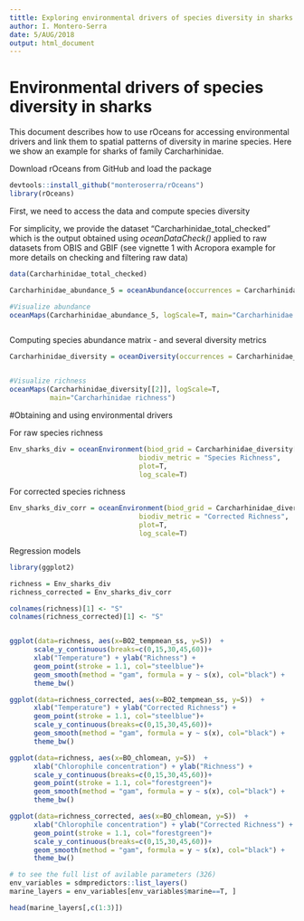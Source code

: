 ```yaml
---
tittle: Exploring environmental drivers of species diversity in sharks
author: I. Montero-Serra
date: 5/AUG/2018
output: html_document
---
```


# Environmental drivers of species diversity in sharks

This document describes how to use rOceans for accessing environmental drivers and link them to spatial patterns of diversity in marine species. Here we show an example for sharks of family Carcharhinidae.  

Download rOceans from GitHub and load the package

```r
devtools::install_github("monteroserra/rOceans")
library(rOceans)

```

First, we need to access the data and compute species diversity

For simplicity, we provide the dataset "Carcharhinidae_total_checked" which is the output obtained using *oceanDataCheck()* applied to raw datasets from OBIS and GBIF (see vignette 1 with Acropora example for more details on checking and filtering raw data)

```r
data(Carcharhinidae_total_checked)

Carcharhinidae_abundance_5 = oceanAbundance(occurrences = Carcharhinidae_total_checked, cell_size=5)

#Visualize abundance
oceanMaps(Carcharhinidae_abundance_5, logScale=T, main="Carcharhinidae abundance")



```

Computing species abundance matrix - and several diversity metrics
```r
Carcharhinidae_diversity = oceanDiversity(occurrences = Carcharhinidae_total_checked, print=F)


#Visualize richness
oceanMaps(Carcharhinidae_diversity[[2]], logScale=T, 
          main="Carcharhinidae richness")

```


#Obtaining and using environmental drivers

For raw species richness
```r

Env_sharks_div = oceanEnvironment(biod_grid = Carcharhinidae_diversity[[2]],
                                biodiv_metric = "Species Richness", 
                                plot=T, 
                                log_scale=T)

```

For corrected species richness
```r

Env_sharks_div_corr = oceanEnvironment(biod_grid = Carcharhinidae_diversity[[3]],
                                biodiv_metric = "Corrected Richness", 
                                plot=T, 
                                log_scale=T)

```


Regression models 
```r
library(ggplot2)

richness = Env_sharks_div
richness_corrected = Env_sharks_div_corr

colnames(richness)[1] <- "S"
colnames(richness_corrected)[1] <- "S"


ggplot(data=richness, aes(x=BO2_tempmean_ss, y=S))  + 
      scale_y_continuous(breaks=c(0,15,30,45,60))+
      xlab("Temperature") + ylab("Richness") +
      geom_point(stroke = 1.1, col="steelblue")+
      geom_smooth(method = "gam", formula = y ~ s(x), col="black") +
      theme_bw()

ggplot(data=richness_corrected, aes(x=BO2_tempmean_ss, y=S))  + 
      xlab("Temperature") + ylab("Corrected Richness") +
      geom_point(stroke = 1.1, col="steelblue")+
      scale_y_continuous(breaks=c(0,15,30,45,60))+
      geom_smooth(method = "gam", formula = y ~ s(x), col="black") +
      theme_bw()

ggplot(data=richness, aes(x=BO_chlomean, y=S))  + 
      xlab("Chlorophile concentration") + ylab("Richness") +
      scale_y_continuous(breaks=c(0,15,30,45,60))+
      geom_point(stroke = 1.1, col="forestgreen")+
      geom_smooth(method = "gam", formula = y ~ s(x), col="black") +
      theme_bw()

ggplot(data=richness_corrected, aes(x=BO_chlomean, y=S))  + 
      xlab("Chlorophile concentration") + ylab("Corrected Richness") +
      geom_point(stroke = 1.1, col="forestgreen")+
      scale_y_continuous(breaks=c(0,15,30,45,60))+
      geom_smooth(method = "gam", formula = y ~ s(x), col="black") +
      theme_bw()


```

```r
# to see the full list of avilable parameters (326)
env_variables = sdmpredictors::list_layers()
marine_layers = env_variables[env_variables$marine==T, ]

head(marine_layers[,c(1:3)])

```

